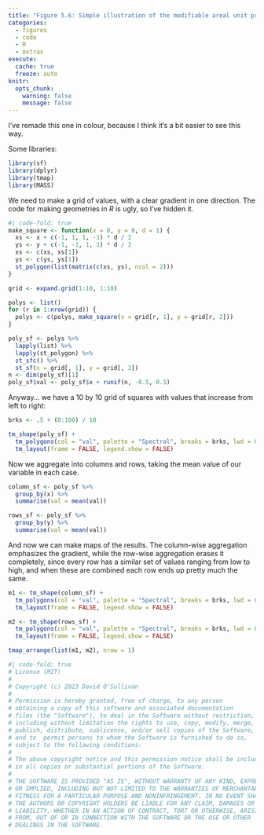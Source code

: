 ```yaml
---
title: "Figure 5.6: Simple illustration of the modifiable areal unit problem"
categories: 
  - figures
  - code
  - R
  - extras
execute: 
  cache: true
  freeze: auto
knitr:
  opts_chunk: 
    warning: false
    message: false
---
```


I've remade this one in colour, because I think it's a bit easier to see this way.

Some libraries:

```r
library(sf)
library(dplyr)
library(tmap)
library(MASS)
```

We need to make a grid of values, with a clear gradient in one direction. The code for making geometries in _R_ is ugly, so I've hidden it.

```r
#| code-fold: true
make_square <- function(x = 0, y = 0, d = 1) {
  xs <- x + c(-1, 1, 1, -1) * d / 2
  ys <- y + c(-1, -1, 1, 1) * d / 2
  xs <- c(xs, xs[1])
  ys <- c(ys, ys[1])
  st_polygon(list(matrix(c(xs, ys), ncol = 2)))
}

grid <- expand.grid(1:10, 1:10)

polys <- list()
for (r in 1:nrow(grid)) {
  polys <- c(polys, make_square(x = grid[r, 1], y = grid[r, 2]))
}

poly_sf <- polys %>% 
  lapply(list) %>%
  lapply(st_polygon) %>%
  st_sfc() %>%
  st_sf(x = grid[, 1], y = grid[, 2])
n <- dim(poly_sf)[1]
poly_sf$val <- poly_sf$x + runif(n, -0.5, 0.5)
```

Anyway... we have a 10 by 10 grid of squares with values that increase from left to right:

```r
brks <- .5 + (0:100) / 10

tm_shape(poly_sf) +
  tm_polygons(col = "val", palette = "Spectral", breaks = brks, lwd = 0.5) +
  tm_layout(frame = FALSE, legend.show = FALSE)
```

Now we aggregate into columns and rows, taking the mean value of our variable in each case.

```r
column_sf <- poly_sf %>%
  group_by(x) %>%
  summarise(val = mean(val)) 

rows_sf <- poly_sf %>%
  group_by(y) %>%
  summarise(val = mean(val))
```

And now we can make maps of the results. The column-wise aggregation emphasizes the gradient, while the row-wise aggregation erases it completely, since every row has a similar set of values ranging from low to high, and when these are combined each row ends up pretty much the same.

```r
m1 <- tm_shape(column_sf) +
  tm_polygons(col = "val", palette = "Spectral", breaks = brks, lwd = 0.5) +
  tm_layout(frame = FALSE, legend.show = FALSE)

m2 <- tm_shape(rows_sf) +
  tm_polygons(col = "val", palette = "Spectral", breaks = brks, lwd = 0.5) +
  tm_layout(frame = FALSE, legend.show = FALSE)

tmap_arrange(list(m1, m2), nrow = 1)
```

```r
#| code-fold: true
# License (MIT)
#
# Copyright (c) 2023 David O'Sullivan
#
# Permission is hereby granted, free of charge, to any person
# obtaining a copy of this software and associated documentation
# files (the "Software"), to deal in the Software without restriction,
# including without limitation the rights to use, copy, modify, merge,
# publish, distribute, sublicense, and/or sell copies of the Software,
# and to  permit persons to whom the Software is furnished to do so,
# subject to the following conditions:
#
# The above copyright notice and this permission notice shall be included
# in all copies or substantial portions of the Software.
#
# THE SOFTWARE IS PROVIDED "AS IS", WITHOUT WARRANTY OF ANY KIND, EXPRESS
# OR IMPLIED, INCLUDING BUT NOT LIMITED TO THE WARRANTIES OF MERCHANTABILITY,
# FITNESS FOR A PARTICULAR PURPOSE AND NONINFRINGEMENT. IN NO EVENT SHALL
# THE AUTHORS OR COPYRIGHT HOLDERS BE LIABLE FOR ANY CLAIM, DAMAGES OR OTHER
# LIABILITY, WHETHER IN AN ACTION OF CONTRACT, TORT OR OTHERWISE, ARISING
# FROM, OUT OF OR IN CONNECTION WITH THE SOFTWARE OR THE USE OR OTHER
# DEALINGS IN THE SOFTWARE.
```
